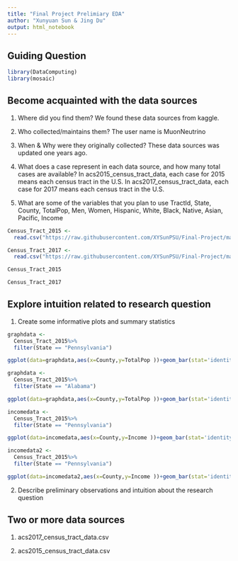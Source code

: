 ```yaml
---
title: "Final Project Prelimiary EDA"
author: "Xunyuan Sun & Jing Du"
output: html_notebook
---
```


## Guiding Question
```r
library(DataComputing)
library(mosaic)
```


## Become acquainted with the data sources

1. Where did you find them?
We found these data sources from kaggle.

2. Who collected/maintains them?
The user name is MuonNeutrino

3. When & Why were they originally collected?
These data sources was updated one years ago.

4. What does a case represent in each data source, and how many total cases are available?
In acs2015_census_tract_data, each case for 2015 means each census tract in the U.S.
In acs2017_census_tract_data, each case for 2017 means each census tract in the U.S.

5. What are some of the variables that you plan to use
TractId, State, County, TotalPop, Men, Women, Hispanic, White, Black, Native, Asian, Pacific, Income

```r
Census_Tract_2015 <-
  read.csv("https://raw.githubusercontent.com/XYSunPSU/Final-Project/master/acs2015_census_tract_data.csv", header = T)

Census_Tract_2017 <-
  read.csv("https://raw.githubusercontent.com/XYSunPSU/Final-Project/master/acs2017_census_tract_data.csv", header = T)
```


```r
Census_Tract_2015
```


```r
Census_Tract_2017
```

## Explore intuition related to research question
1. Create some informative plots and summary statistics 
```r
graphdata <-
  Census_Tract_2015%>%
  filter(State == "Pennsylvania")

ggplot(data=graphdata,aes(x=County,y=TotalPop ))+geom_bar(stat='identity',position='stack', width=.9) 
```
```r

graphdata <-
  Census_Tract_2015%>%
  filter(State == "Alabama")

ggplot(data=graphdata,aes(x=County,y=TotalPop ))+geom_bar(stat='identity',position='stack', width=.9) 

```
```r

incomedata <-
  Census_Tract_2015%>%
  filter(State == "Pennsylvania")

ggplot(data=incomedata,aes(x=County,y=Income ))+geom_bar(stat='identity',position='stack', width=.9) 

```
```r
incomedata2 <-
  Census_Tract_2015%>%
  filter(State == "Pennsylvania")

ggplot(data=incomedata2,aes(x=County,y=Income ))+geom_bar(stat='identity',position='stack', width=.9) 
```

  

2. Describe preliminary observations and intuition about the research question

## Two or more data sources


1.  acs2017_census_tract_data.csv

2.  acs2015_census_tract_data.csv


